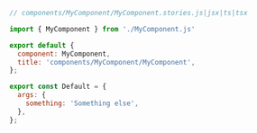 ```js
// components/MyComponent/MyComponent.stories.js|jsx|ts|tsx

import { MyComponent } from './MyComponent.js'

export default {
  component: MyComponent,
  title: 'components/MyComponent/MyComponent',
};

export const Default = {
  args: {
    something: 'Something else',
  },
};
```